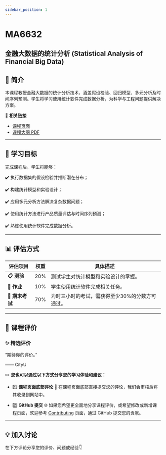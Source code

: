 ```yaml
---
sidebar_position: 1
---
```


# MA6632
## 金融大数据的统计分析 (Statistical Analysis of Financial Big Data)

## **📘 简介**
本课程教授金融大数据的统计分析技术，涵盖假设检验、回归模型、多元分析及时间序列预测。学生将学习使用统计软件完成数据分析，为科学与工程问题提供解决方案。

🔗 **相关链接**
- [课程页面](https://www.cityu.edu.hk/catalogue/pg/202425/course/MA6632.htm)
- [课程大纲 PDF](https://www.cityu.edu.hk/catalogue/pg/202425/course/MA6632.pdf)

---

## **🎯 学习目标**

完成课程后，学生将能够：

✔️ 执行数据集的假设检验并推断潜在分布；

✔️ 构建统计模型和实验设计；

✔️ 应用多元分析方法解决复杂数据问题；

✔️ 使用统计方法进行产品质量评估与时间序列预测；

✔️ 熟练使用统计软件完成数据分析。

---

## **📊 评估方式**

| **评估项目**            | **权重** | **具体描述**                                                                                       |
|------------------------|---------|---------------------------------------------------------------------------------------------------|
| **📋 测验**             | 20%      | 测试学生对统计模型和实验设计的掌握。                                                                  |
| **📂 作业**             | 10%      | 学生使用统计软件完成相关任务。                                                                        |
| **📝 期末考试**         | 70%      | 为时三小时的考试，需获得至少30%的分数方可通过。                                                        |

---

## **💬 课程评价**

### ✨ **精选评价**
<div className={commentStyles.commentBox}>
    <p className={commentStyles.commentText}>
        “期待你的评价。”
    </p>
    <p className={commentStyles.commentAuthor}>—— CityU</p>
</div>

✏️ **您也可以通过以下方式分享您的学习体验和建议：**

- 1️⃣ **课程页面底部评论**
💬 在课程页面底部直接提交您的评论，我们会审核后将其收录到网站中。

- 2️⃣ **GitHub 提交**
🌐 如果您希望更全面地分享课程评价，或希望修改或新增课程页面，欢迎参考 [Contributing](https://penjc.github.io/cityU-navigator/contributing) 页面，通过 GitHub 提交您的贡献。

---

## **💡 加入讨论**

在下方评论分享您的评价、问题或经验👇
<Utterances />